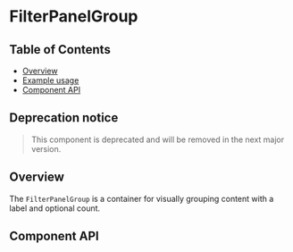 
# FilterPanelGroup

## Table of Contents

- [Overview](#overview)
- [Example usage](#example-usage)
- [Component API](#component-api)

## Deprecation notice

> This component is deprecated and will be removed in the next major version.

## Overview

The `FilterPanelGroup` is a container for visually grouping content with a label
and optional count.

<Canvas>
  <Story of={FilterPanelGroupStories.Default} />
</Canvas>

## Component API

<Controls />
